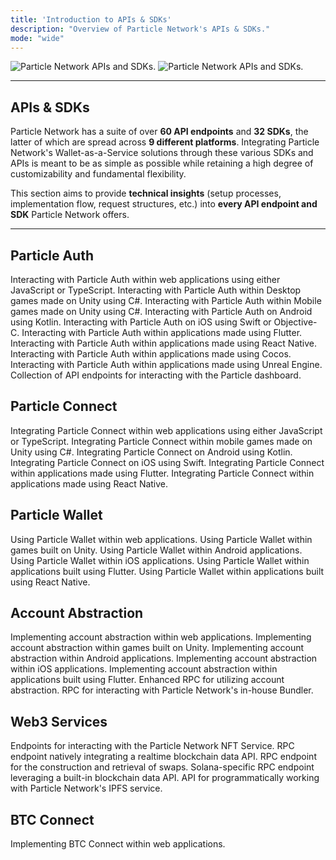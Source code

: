 ```yaml
---
title: 'Introduction to APIs & SDKs'
description: "Overview of Particle Network's APIs & SDKs."
mode: "wide"
---
```


<img
  className="block dark:hidden"
  src="api/images/api.png"
  alt="Particle Network APIs and SDKs."
/>
<img
  className="hidden dark:block"
  src="api/images/api.png"
  alt="Particle Network APIs and SDKs."
/>

***

## APIs & SDKs

Particle Network has a suite of over **60 API endpoints** and **32 SDKs**, the latter of which are spread across **9 different platforms**. Integrating Particle Network's Wallet-as-a-Service solutions through these various SDKs and APIs is meant to be as simple as possible while retaining a high degree of customizability and fundamental flexibility.

This section aims to provide **technical insights** (setup processes, implementation flow, request structures, etc.) into **every API endpoint and SDK** Particle Network offers.

***

## Particle Auth

<CardGroup cols={3}>
  <Card title="Web SDK" href="/api/auth/desktop-sdks/web">
    Interacting with Particle Auth within web applications using either JavaScript or TypeScript.
  </Card>
  <Card title="Unity (Desktop) SDK" href="/api/auth/desktop-sdks/unity">
    Interacting with Particle Auth within Desktop games made on Unity using C#.
  </Card>
  <Card title="Unity (Mobile) SDK" href="/api/auth/mobile-sdks/unity">
    Interacting with Particle Auth within Mobile games made on Unity using C#.
  </Card>
  <Card title="Android SDK" href="/api/auth/mobile-sdks/android">
    Interacting with Particle Auth on Android using Kotlin.
  </Card>
  <Card title="iOS SDK" href="/api/auth/mobile-sdks/ios">
    Interacting with Particle Auth on iOS using Swift or Objective-C.
  </Card>
  <Card title="Flutter SDK" href="/api/auth/mobile-sdks/flutter">
    Interacting with Particle Auth within applications made using Flutter.
  </Card>
  <Card title="React Native SDK" href="/api/auth/mobile-sdks/react">
    Interacting with Particle Auth within applications made using React Native.
  </Card>
  <Card title="Cocos SDK" href="/api/auth/mobile-sdks/cocos">
    Interacting with Particle Auth within applications made using Cocos.
  </Card>
  <Card title="Unreal Engine SDK" href="/api/auth/multi/unreal">
    Interacting with Particle Auth within applications made using Unreal Engine.
  </Card>
  <Card title="Server API" href="/api/auth/server/getuserinfo">
    Collection of API endpoints for interacting with the Particle dashboard.
  </Card>
</CardGroup>

## Particle Connect

<CardGroup cols={3}>
  <Card title="Web SDK" href="/api/connect/desktop/web">
    Integrating Particle Connect within web applications using either JavaScript or TypeScript.
  </Card>
  <Card title="Unity (Mobile) SDK" href="/api/connect/mobile/unity">
    Integrating Particle Connect within mobile games made on Unity using C#.
  </Card>
  <Card title="Android SDK" href="/api/connect/mobile/android">
    Integrating Particle Connect on Android using Kotlin.
  </Card>
  <Card title="iOS SDK" href="/api/connect/mobile/ios">
    Integrating Particle Connect on iOS using Swift.
  </Card>
  <Card title="Flutter SDK" href="/api/connect/mobile/flutter">
    Integrating Particle Connect within applications made using Flutter.
  </Card>
  <Card title="React Native SDK" href="/api/connect/mobile/react">
    Integrating Particle Connect within applications made using React Native.
  </Card>
</CardGroup>

## Particle Wallet

<CardGroup cols={3}>
  <Card title="Web" href="/api/wallet/desktop/web">
    Using Particle Wallet within web applications.
  </Card>
  <Card title="Unity SDK" href="/api/wallet/mobile/unity">
    Using Particle Wallet within games built on Unity.
  </Card>
  <Card title="Android SDK" href="/api/wallet/mobile/android">
    Using Particle Wallet within Android applications.
  </Card>
  <Card title="iOS SDK" href="/api/wallet/mobile/ios">
    Using Particle Wallet within iOS applications.
  </Card>
  <Card title="Flutter SDK" href="/api/wallet/mobile/flutter">
    Using Particle Wallet within applications built using Flutter.
  </Card>
  <Card title="React Native SDK" href="/api/wallet/mobile/react">
    Using Particle Wallet within applications built using React Native.
  </Card>
</CardGroup>

## Account Abstraction

<CardGroup cols={3}>
  <Card title="Web SDK" href="/api/aa/sdks/desktop/web">
    Implementing account abstraction within web applications.
  </Card>
  <Card title="Unity SDK" href="/api/aa/sdks/mobile/unity">
    Implementing account abstraction within games built on Unity.
  </Card>
  <Card title="Android SDK" href="/api/aa/sdks/mobile/android">
    Implementing account abstraction within Android applications.
  </Card>
  <Card title="iOS SDK" href="/api/aa/sdks/mobile/ios">
    Implementing account abstraction within iOS applications.
  </Card>
  <Card title="Flutter SDK" href="/api/aa/sdks/mobile/flutter">
    Implementing account abstraction within applications built using Flutter.
  </Card>
  <Card title="Account Abstraction RPC" href="/api/aa/rpc/getsmartaccount">
    Enhanced RPC for utilizing account abstraction.
  </Card>
  <Card title="Bundler RPC" href="/api/aa/bundler/getuseroperationreceipt">
    RPC for interacting with Particle Network's in-house Bundler.
  </Card>
</CardGroup>

## Web3 Services

<CardGroup cols={3}>
  <Card title="NFT Market API" href="/api/web3/nft/getcollection">
    Endpoints for interacting with the Particle Network NFT Service.
  </Card>
  <Card title="Enhanced RPC (Data API)" href="/api/web3/data/getlatestblock">
    RPC endpoint natively integrating a realtime blockchain data API.
  </Card>
  <Card title="Enhanced RPC (Swap API)" href="/api/web3/swap/checkapprove">
    RPC endpoint for the construction and retrieval of swaps.
  </Card>
  <Card title="Enhanced RPC (Solana)" href="/api/web3/solana/enhancedgetprice">
    Solana-specific RPC endpoint leveraging a built-in blockchain data API.
  </Card>
  <Card title="IPFS API" href="/api/web3/ipfs/upload">
    API for programmatically working with Particle Network's IPFS service.
  </Card>
</CardGroup>

## BTC Connect

<CardGroup cols={3}>
  <Card title="Web SDK" href="/api/btc/desktop/web">
    Implementing BTC Connect within web applications.
  </Card>
</CardGroup>

